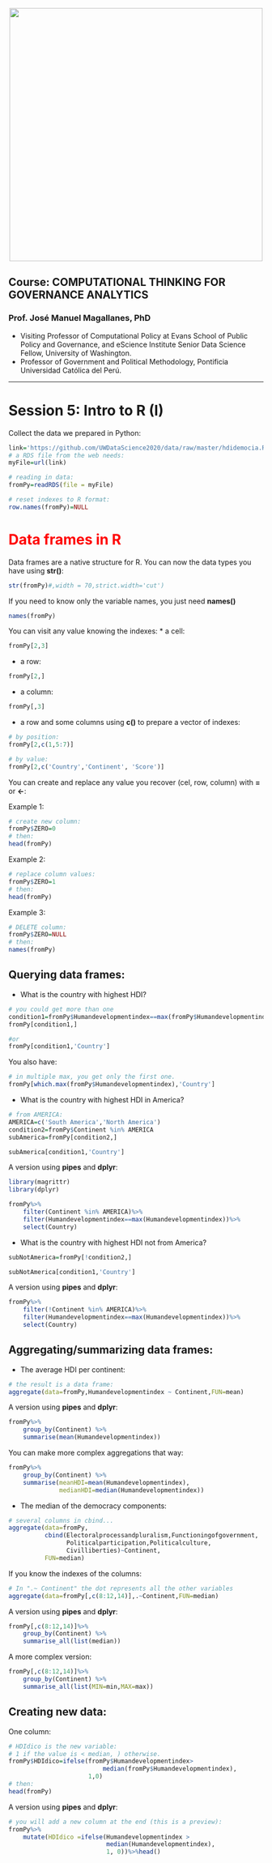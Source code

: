 <br> 
<center><img src="http://i.imgur.com/sSaOozN.png" width="500"></center>


## Course:  COMPUTATIONAL THINKING FOR GOVERNANCE ANALYTICS

### Prof. José Manuel Magallanes, PhD 
* Visiting Professor of Computational Policy at Evans School of Public Policy and Governance, and eScience Institute Senior Data Science Fellow, University of Washington.
* Professor of Government and Political Methodology, Pontificia Universidad Católica del Perú. 


_____
<a id='part1'></a>

# Session 5: Intro to R (I)

Collect the data we prepared in Python:

```r
link='https://github.com/UWDataScience2020/data/raw/master/hdidemocia.RDS'
# a RDS file from the web needs:
myFile=url(link)

# reading in data:
fromPy=readRDS(file = myFile)

# reset indexes to R format:
row.names(fromPy)=NULL
```



# <font color="red">Data frames in R</font>

Data frames are a native structure for R. You can now the data types you have using **str()**:

```r
str(fromPy)#,width = 70,strict.width='cut')
```

If you need to know only the variable names, you just need **names()**
```r
names(fromPy)
```

You can visit any value knowing the indexes:
* a cell:
```r
fromPy[2,3]
```
* a row:
```r
fromPy[2,]
```

* a column:
```r
fromPy[,3]
```

* a row and some columns using **c()** to prepare a vector of indexes:
```r
# by position:
fromPy[2,c(1,5:7)]
```

```r
# by value:
fromPy[2,c('Country','Continent', 'Score')]
```

You can create and replace any value you recover (cel, row, column) with **=** or **<-**:

Example 1:
```r
# create new column:
fromPy$ZERO=0
# then:
head(fromPy)
```

Example 2:
```r
# replace column values:
fromPy$ZERO=1
# then:
head(fromPy)
```

Example 3:
```r
# DELETE column:
fromPy$ZERO=NULL
# then:
names(fromPy)
```

## Querying data frames:

* What is the country with highest HDI?
```r
# you could get more than one
condition1=fromPy$Humandevelopmentindex==max(fromPy$Humandevelopmentindex)
fromPy[condition1,]
```

```r
#or
fromPy[condition1,'Country']
```

You also have:
```r
# in multiple max, you get only the first one.
fromPy[which.max(fromPy$Humandevelopmentindex),'Country']
```

* What is the country with highest HDI in America?

```r
# from AMERICA:
AMERICA=c('South America','North America')
condition2=fromPy$Continent %in% AMERICA
subAmerica=fromPy[condition2,]

subAmerica[condition1,'Country']
```

A version using **pipes** and **dplyr**:

```r
library(magrittr)
library(dplyr)

fromPy%>%
    filter(Continent %in% AMERICA)%>%
    filter(Humandevelopmentindex==max(Humandevelopmentindex))%>%
    select(Country)
```

* What is the country with highest HDI not from America?

```r
subNotAmerica=fromPy[!condition2,]

subNotAmerica[condition1,'Country']
```

A version using **pipes** and **dplyr**:

```r
fromPy%>%
    filter(!Continent %in% AMERICA)%>%
    filter(Humandevelopmentindex==max(Humandevelopmentindex))%>%
    select(Country)
```


## Aggregating/summarizing data frames:

* The average HDI per continent:

```r
# the result is a data frame:
aggregate(data=fromPy,Humandevelopmentindex ~ Continent,FUN=mean)
```

A version using **pipes** and **dplyr**:

```r
fromPy%>%
    group_by(Continent) %>% 
    summarise(mean(Humandevelopmentindex))
```

You can make more complex aggregations that way:
```r
fromPy%>%
    group_by(Continent) %>% 
    summarise(meanHDI=mean(Humandevelopmentindex),
              medianHDI=median(Humandevelopmentindex))
```

* The median of the democracy components:

```r
# several columns in cbind...
aggregate(data=fromPy,
          cbind(Electoralprocessandpluralism,Functioningofgovernment,
                Politicalparticipation,Politicalculture,
                Civilliberties)~Continent,
          FUN=median)

```

If you know the indexes of the columns:

```r
# In ".~ Continent" the dot represents all the other variables
aggregate(data=fromPy[,c(8:12,14)],.~Continent,FUN=median)
```

A version using **pipes** and **dplyr**:

```r
fromPy[,c(8:12,14)]%>%
    group_by(Continent) %>% 
    summarise_all(list(median)) 
```

A more complex version:

```r
fromPy[,c(8:12,14)]%>%
    group_by(Continent) %>% 
    summarise_all(list(MIN=min,MAX=max)) 
```

## Creating new data:

One column:

```r
# HDIdico is the new variable:
# 1 if the value is < median, ) otherwise.
fromPy$HDIdico=ifelse(fromPy$Humandevelopmentindex>
                          median(fromPy$Humandevelopmentindex),
                      1,0)
# then:
head(fromPy)
```

A version using **pipes** and **dplyr**:

```r
# you will add a new column at the end (this is a preview):
fromPy%>%
    mutate(HDIdico =ifelse(Humandevelopmentindex >
                           median(Humandevelopmentindex),
                           1, 0))%>%head()
```





